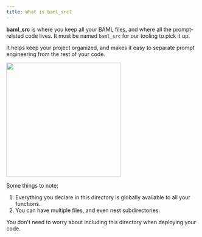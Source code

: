 ```yaml
---
title: What is baml_src?
---
```


**baml_src** is where you keep all your BAML files, and where all the prompt-related code lives. It must be named `baml_src` for our tooling to pick it up.

It helps keep your project organized, and makes it easy to separate prompt engineering from the rest of your code.

<img src="/assets/vscode/baml-client.png" width="300px"/>


Some things to note:
1. Everything you declare in this directory is globally available to all your functions.
2. You can have multiple files, and even nest subdirectories.

You don't need to worry about including this directory when deploying your code.